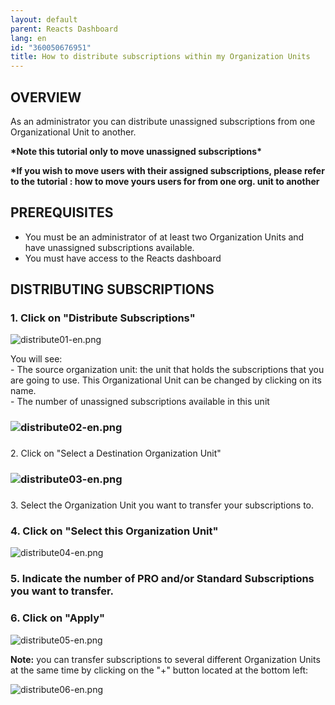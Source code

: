 ```yaml
---
layout: default
parent: Reacts Dashboard
lang: en
id: "360050676951"
title: How to distribute subscriptions within my Organization Units
---
```

OVERVIEW
--------

As an administrator you can distribute unassigned subscriptions from one Organizational Unit to another.

**\*Note this tutorial only to move unassigned subscriptions\***

**\*If you wish to move users with their assigned subscriptions, please refer to the tutorial : how to move yours users for from one org. unit to another**

PREREQUISITES
-------------

*   You must be an administrator of at least two Organization Units and have unassigned subscriptions available.
*   You must have access to the Reacts dashboard

DISTRIBUTING SUBSCRIPTIONS
--------------------------

### 1\. Click on "Distribute Subscriptions"

![distribute01-en.png](@assets/attachments/distribute01-en.png)

You will see:  
\- The source organization unit: the unit that holds the subscriptions that you are going to use. This Organizational Unit can be changed by clicking on its name.  
\- The number of unassigned subscriptions available in this unit

### ![distribute02-en.png](@assets/attachments/distribute02-en.png)

###   
2\. Click on "Select a Destination Organization Unit"

### ![distribute03-en.png](@assets/attachments/distribute03-en.png)

###   
3\. Select the Organization Unit you want to transfer your subscriptions to.

### 4\. Click on "Select this Organization Unit"

![distribute04-en.png](@assets/attachments/distribute04-en.png)

### 5\. Indicate the number of PRO and/or Standard Subscriptions you want to transfer.

### 6\. Click on "Apply"

![distribute05-en.png](@assets/attachments/distribute05-en.png)

  
**Note:** you can transfer subscriptions to several different Organization Units at the same time by clicking on the "+" button located at the bottom left:

![distribute06-en.png](@assets/attachments/distribute06-en.png)


